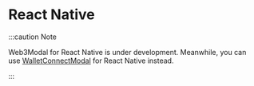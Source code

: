 
# React Native

:::caution Note

Web3Modal for React Native is under development. Meanwhile, you can use [WalletConnectModal](../../advanced/walletconnectmodal/about?platform=react-native) for React Native instead.

:::
